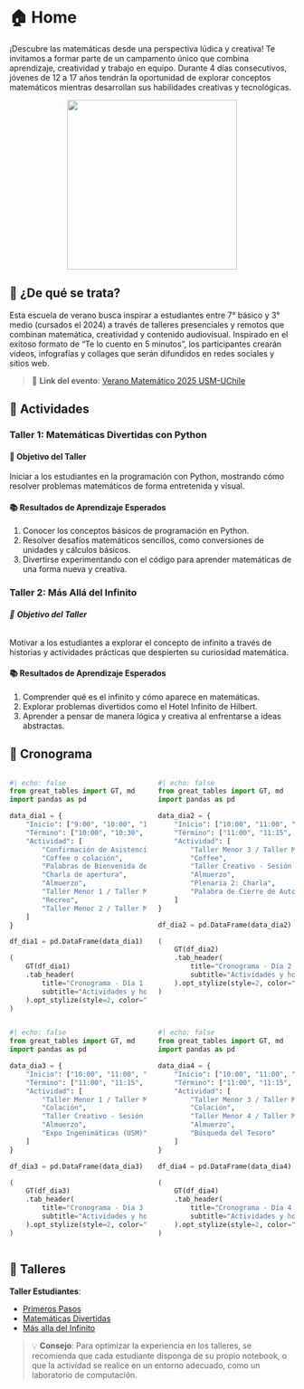 # 🏠 Home



¡Descubre las matemáticas desde una perspectiva lúdica y creativa!
Te invitamos a formar parte de un campamento único que combina aprendizaje, creatividad y trabajo en equipo. Durante 4 días consecutivos, jóvenes de 12 a 17 años tendrán la oportunidad de explorar conceptos matemáticos mientras desarrollan sus habilidades creativas y tecnológicas.

<center>
<img src="./images/logo_escuela.png" width="300">
</center>

## 🤔 ¿De qué se trata?

Esta escuela de verano busca inspirar a estudiantes entre 7° básico y 3° medio (cursados el 2024) a través de talleres presenciales y remotos que combinan matemática, creatividad y contenido audiovisual. Inspirado en el exitoso formato de “Te lo cuento en 5 minutos”, los participantes crearán videos, infografías y collages que serán difundidos en redes sociales y sitios web.

> 🔗 **Link del evento**: [Verano Matemático 2025 USM-UChile](https://sites.google.com/view/veranomatematico2025usm-uchile/informaci%C3%B3n-general?authuser=0)




## 🍎 Actividades

### **Taller 1: Matemáticas Divertidas con Python**

#### 🎯 **Objetivo del Taller**
Iniciar a los estudiantes en la programación con Python, mostrando cómo resolver problemas matemáticos de forma entretenida y visual.

#### 📚 **Resultados de Aprendizaje Esperados**
1. Conocer los conceptos básicos de programación en Python.  
2. Resolver desafíos matemáticos sencillos, como conversiones de unidades y cálculos básicos.  
3. Divertirse experimentando con el código para aprender matemáticas de una forma nueva y creativa.  


### **Taller 2: Más Allá del Infinito**

###### 🎯 **Objetivo del Taller**
Motivar a los estudiantes a explorar el concepto de infinito a través de historias y actividades prácticas que despierten su curiosidad matemática.

#### 📚 **Resultados de Aprendizaje Esperados**
1. Comprender qué es el infinito y cómo aparece en matemáticas.  
2. Explorar problemas divertidos como el Hotel Infinito de Hilbert.  
3. Aprender a pensar de manera lógica y creativa al enfrentarse a ideas abstractas.  

## 📅 Cronograma

::: {.columns}
::: {.column width="50%"}
```python
#| echo: false
from great_tables import GT, md
import pandas as pd

data_dia1 = {
    "Inicio": ["9:00", "10:00", "10:30", "11:00", "12:30", "14:00", "15:00", "15:15"],
    "Término": ["10:00", "10:30", "11:00", "12:00", "14:00", "15:00", "15:15", "16:30"],
    "Actividad": [
        "Confirmación de Asistencia",
        "Coffee o colación",
        "Palabras de Bienvenida de Autoridades",
        "Charla de apertura",
        "Almuerzo",
        "Taller Menor 1 / Taller Mayor 1",
        "Recreo",
        "Taller Menor 2 / Taller Mayor 2"
    ]
}

df_dia1 = pd.DataFrame(data_dia1)

(
    GT(df_dia1)
    .tab_header(
        title="Cronograma - Día 1 (USM)",
        subtitle="Actividades y horarios del lunes 6"
    ).opt_stylize(style=2, color="blue")
)
```
:::

::: {.column width="50%"}
```python
#| echo: false
from great_tables import GT, md
import pandas as pd

data_dia2 = {
    "Inicio": ["10:00", "11:00", "11:15", "12:30", "14:00", "15:00"],
    "Término": ["11:00", "11:15", "12:15", "14:00", "15:00", "15:30"],
    "Actividad": [
        "Taller Menor 3 / Taller Mayor 3",
        "Coffee",
        "Taller Creativo - Sesión 2",
        "Almuerzo",
        "Plenaria 2: Charla",
        "Palabra de Cierre de Autoridades"
    ]
}

df_dia2 = pd.DataFrame(data_dia2)

(
    GT(df_dia2)
    .tab_header(
        title="Cronograma - Día 2 (UChile)",
        subtitle="Actividades y horarios del martes 7"
    ).opt_stylize(style=2, color="red")
)
```
:::
:::


::: {.columns}
::: {.column width="50%"}
```python
#| echo: false
from great_tables import GT, md
import pandas as pd

data_dia3 = {
    "Inicio": ["10:00", "11:00", "11:15", "12:30", "14:00"],
    "Término": ["11:00", "11:15", "12:15", "14:00", "15:30"],
    "Actividad": [
        "Taller Menor 1 / Taller Mayor 1",
        "Colación",
        "Taller Creativo - Sesión 1",
        "Almuerzo",
        "Expo Ingenimáticas (USM)"
    ]
}

df_dia3 = pd.DataFrame(data_dia3)

(
    GT(df_dia3)
    .tab_header(
        title="Cronograma - Día 3 (USM)",
        subtitle="Actividades y horarios del miércoles 8"
    ).opt_stylize(style=2, color="blue")
)
```
:::

::: {.column width="50%"}
```python
#| echo: false
from great_tables import GT, md
import pandas as pd

data_dia4 = {
    "Inicio": ["10:00", "11:00", "11:15", "12:30", "14:00"],
    "Término": ["11:00", "11:15", "12:30", "14:00", "15:30"],
    "Actividad": [
        "Taller Menor 3 / Taller Mayor 3",
        "Colación",
        "Taller Menor 4 / Taller Mayor 4",
        "Almuerzo",
        "Búsqueda del Tesoro"
    ]
}

df_dia4 = pd.DataFrame(data_dia4)

(
    GT(df_dia4)
    .tab_header(
        title="Cronograma - Día 4 (UChile)",
        subtitle="Actividades y horarios del jueves 9"
    ).opt_stylize(style=2, color="red")
)
```
:::
:::


## 🚀 Talleres

**Taller Estudiantes**:

 -  [Primeros Pasos](./material/talleres/intro.html)
 -  [Matemáticas Divertidas](./material/talleres/taller_1.html)
 -  [Más alla del Infinito](./material/talleres/taller_2.html)


> 💡 **Consejo**: Para optimizar la experiencia en los talleres, se recomienda que cada estudiante disponga de su propio notebook, o que la actividad se realice en un entorno adecuado, como un laboratorio de computación.